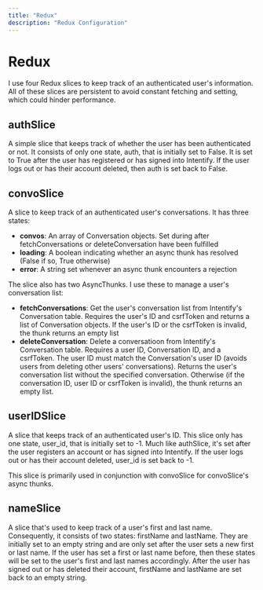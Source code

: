 ```yaml
---
title: "Redux"
description: "Redux Configuration"
---
```

# Redux

I use four Redux slices to keep track of an authenticated user's information. All of these slices
are persistent to avoid constant fetching and setting, which could hinder performance.

## authSlice
A simple slice that keeps track of whether the user has been authenticated or not. It consists of
only one state, auth, that is initially set to False. It is set to True after the user
has registered or has signed into Intentify. If the user logs out or has their account deleted, then
auth is set back to False.

## convoSlice
A slice to keep track of an authenticated user's conversations. It has three states:
- **convos**: An array of Conversation objects. Set during after fetchConversations or deleteConversation
have been fulfilled
- **loading**: A boolean indicating whether an async thunk has resolved (False if so, True otherwise)
- **error**: A string set whenever an async thunk encounters a rejection

The slice also has two AsyncThunks. I use these to manage a user's conversation list:
- **fetchConversations**: Get the user's conversation list from Intentify's Conversation table.
Requires the user's ID and csrfToken and returns a list of Conversation objects. If the user's
ID or the csrfToken is invalid, the thunk returns an empty list
- **deleteConversation**: Delete a conversatioon from Intentify's Conversation table. Requires a user ID,
Conversation ID, and a csrfToken. The user ID must match the Conversation's user ID (avoids users from
deleting other users' conversations). Returns the user's conversation list without the specified conversation.
Otherwise (if the conversation ID, user ID or csrfToken is invalid), the thunk returns an empty list.

## userIDSlice
A slice that keeps track of an authenticated user's ID. This slice only has one state, user_id, that is
initially set to -1. Much like authSlice, it's set after the user registers an account or has
signed into Intentify. If the user logs out or has their account deleted, user_id is set back to -1.

This slice is primarily used in conjunction with convoSlice for convoSlice's async thunks.

## nameSlice
A slice that's used to keep track of a user's first and last name. Consequently, it consists of two states: firstName
and lastName. They are initially set to an empty string and are only set after the user sets a new first or last name.
If the user has set a first or last name before, then these states will be set to the user's first and last names accordingly.
After the user has signed out or has deleted their account, firstName and lastName are set back to an empty string.